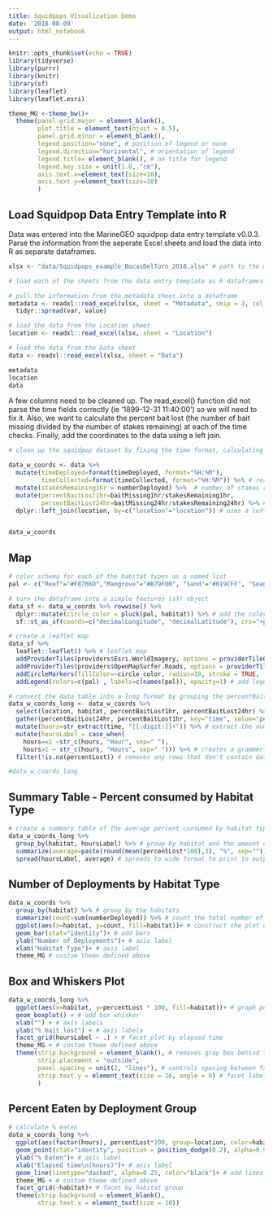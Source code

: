 ```yaml
---
title: Squidpops Visualization Demo
date: '2018-08-09'
output: html_notebook
---
```


```r
knitr::opts_chunk$set(echo = TRUE)
library(tidyverse)
library(purrr)
library(knitr)
library(sf)
library(leaflet)
library(leaflet.esri)
```

```r
theme_MG <-theme_bw()+
  theme(panel.grid.major = element_blank(),
        plot.title = element_text(hjust = 0.5),
        panel.grid.minor = element_blank(),
        legend.position="none", # position of legend or none
        legend.direction="horizontal", # orientation of legend
        legend.title= element_blank(), # no title for legend
        legend.key.size = unit(1.0, "cm"),
        axis.text.x=element_text(size=10),
        axis.text.y=element_text(size=10)
        )
```

## Load Squidpop Data Entry Template into R

Data was entered into the MarineGEO squidpop data entry template v0.0.3. Parse the information from the seperate Excel sheets and load the data into R as separate dataframes.

```r
xlsx <- "data/Squidpops_example_BocasDelToro_2018.xlsx" # path to the marinegeo squidpop data entry template
```

```r
# load each of the sheets from the data entry template as R dataframes

# pull the information from the metadata sheet into a dataframe 
metadata <- readxl::read_excel(xlsx, sheet = "Metadata", skip = 3, col_names = c("var", "value")) %>% 
  tidyr::spread(var, value)

# load the data from the Location sheet  
location <- readxl::read_excel(xlsx, sheet = "Location")

# load the data from the Data sheet
data <- readxl::read_excel(xlsx, sheet = "Data")

metadata
location
data
```

A few columns need to be cleaned up. The read_excel() function did not parse the time fields correctly (ie '1899-12-31 11:40:00') so we will need to fix it. Also, we want to calculate the percent bait lost (the number of bait missing divided by the number of stakes remaining) at each of the time checks. Finally, add the coordinates to the data using a left join.

```r
# clean up the squidpop dataset by fixing the time format, calculating the percent bait lost, and joining the coordinates from the Location sheet

data_w_coords <- data %>% 
  mutate(timeDeployed=format(timeDeployed, format="%H:%M"), 
         timeCollected=format(timeCollected, format="%H:%M")) %>% # read_excel() doesn't parse time fields properly so let's correct it
  mutate(stakesRemaining1hr = numberDeployed) %>%  # number of stakes remaining @ 1 hr didn't get recorded 
  mutate(percentBaitLost1hr=baitMissing1hr/stakesRemaining1hr, 
         percentBaitLost24hr=baitMissing24hr/stakesRemaining24hr) %>% # calculates the percent of bait lost in each time period
  dplyr::left_join(location, by=c("location"="location")) # uses a left join to add the location information


data_w_coords
```

## Map
```r
# color schema for each of the habitat types as a named list
pal <- c("Reef"="#F8766D","Mangrove"="#B79F00", "Sand"="#619CFF", "Seagrass"="#00BA38", "Other"="black")

# turn the dataframe into a simple features (sf) object
data_sf <- data_w_coords %>% rowwise() %>% 
  dplyr::mutate(circle_color = pluck(pal, habitat)) %>% # add the color to the data fame
  sf::st_as_sf(coords=c("decimalLongitude", "decimalLatitude"), crs="+proj=longlat +datum=WGS84")

# create a leaflet map
data_sf %>% 
  leaflet::leaflet() %>% # leaflet map
  addProviderTiles(providers$Esri.WorldImagery, options = providerTileOptions(opacity = 0.55)) %>% # adds ESRI base imagery
  addProviderTiles(providers$OpenMapSurfer.Roads, options = providerTileOptions(opacity = 0.35)) %>% # adds base layer from open map surfer
  addCircleMarkers(fillColor=~circle_color, radius=10, stroke = TRUE, fillOpacity = 1, color="black", weight=.5) %>% # add markers to the map for each deployment locations. Circle colors are symbolized by the habitat type.
  addLegend(colors=c(pal) , labels=c(names(pal)), opacity=1) # add legend to map using the color schema named list


```


```r

# convert the data table into a long format by grouping the percentBaitLost by hour
data_w_coords_long <- data_w_coords %>% 
  select(location, habitat, percentBaitLost1hr, percentBaitLost24hr) %>% # select the columns of interest
  gather(percentBaitLost24hr, percentBaitLost1hr, key="time", value="percentLost") %>% # gathe percentBaitLost to a long format
  mutate(hours=str_extract(time, "[[:digit:]]+")) %>% # extract the number from the name (percentBaitLost24hr -> 24)
  mutate(hoursLabel = case_when(
    hours==1 ~str_c(hours, "Hour", sep=" "),
    hours>1 ~ str_c(hours, "Hours", sep=" "))) %>% # creates a grammerly correct label
  filter(!is.na(percentLost)) # removes any rows that don't contain data

#data_w_coords_long
```

## Summary Table - Percent consumed by Habitat Type

```r
# create a summary table of the average percent consumed by habitat type
data_w_coords_long %>% 
  group_by(habitat, hoursLabel) %>% # group by habitat and the amount of time
  summarize(average=paste(round(mean(percentLost*100),3), "%", sep="")) %>% # calculate the average per group
  spread(hoursLabel, average) # spreads to wide format to print to output
```

## Number of Deployments by Habitat Type

```r
data_w_coords %>% 
  group_by(habitat) %>% # group by the habitats
  summarize(count=sum(numberDeployed)) %>% # count the total number of squidpops deployed per habitat group
  ggplot(aes(x=habitat, y=count, fill=habitat))+ # construct the plot using ggplot
  geom_bar(stat="identity")+ # add bars
  ylab("Number of Deployments")+ # axis label
  xlab("Habitat Type")+ # axis label
  theme_MG # custom theme defined above

```


## Box and Whiskers Plot

```r
data_w_coords_long %>% 
  ggplot(aes(x=habitat, y=percentLost * 100, fill=habitat))+ # graph percent lost by habitat
  geom_boxplot() + # add box whisker 
  xlab("") + # axis labels
  ylab("% bait lost") + # axis labels
  facet_grid(hoursLabel ~ .) + # facet plot by elapsed time
  theme_MG + # custom theme defined above
  theme(strip.background = element_blank(), # removes gray box behind the facet label
        strip.placement = "outside",
        panel.spacing = unit(2, "lines"), # controls spacing between facets
        strip.text.y = element_text(size = 16, angle = 0) # facet label size
        )
```


## Percent Eaten by Deployment Group

```r
# calculate % eaten
data_w_coords_long %>% 
  ggplot(aes(factor(hours), percentLost*100, group=location, color=habitat))+ # plot number hours by percent lost using the location as the grouping variable
  geom_point(stat="identity", position = position_dodge(0.2), alpha=0.9, shape=21, size=4, stroke=1.1)+ # add points to plot
  ylab("% Eaten")+ # axis label
  xlab("Elapsed time\n(hours)")+ # axis label
  geom_line(linetype="dashed", alpha=0.25, color="black")+ # add lines that connect the points
  theme_MG + # custom theme defined above
  facet_grid(~habitat)+ # facet by habitat group
  theme(strip.background = element_blank(),
        strip.text.x = element_text(size = 10))

```